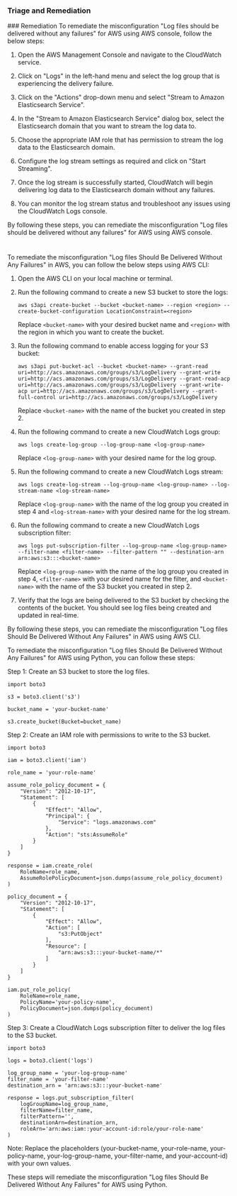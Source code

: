 
### Triage and Remediation
<Tabs>
<Tab title='Remediation'>
### Remediation

<AccordionGroup>
<Accordion title='Using Console' defaultOpen='true'>
To remediate the misconfiguration "Log files should be delivered without any failures" for AWS using AWS console, follow the below steps:

1. Open the AWS Management Console and navigate to the CloudWatch service.

2. Click on "Logs" in the left-hand menu and select the log group that is experiencing the delivery failure.

3. Click on the "Actions" drop-down menu and select "Stream to Amazon Elasticsearch Service".

4. In the "Stream to Amazon Elasticsearch Service" dialog box, select the Elasticsearch domain that you want to stream the log data to.

5. Choose the appropriate IAM role that has permission to stream the log data to the Elasticsearch domain.

6. Configure the log stream settings as required and click on "Start Streaming".

7. Once the log stream is successfully started, CloudWatch will begin delivering log data to the Elasticsearch domain without any failures.

8. You can monitor the log stream status and troubleshoot any issues using the CloudWatch Logs console.

By following these steps, you can remediate the misconfiguration "Log files should be delivered without any failures" for AWS using AWS console.

#
</Accordion>

<Accordion title='Using CLI'>
To remediate the misconfiguration "Log files Should Be Delivered Without Any Failures" in AWS, you can follow the below steps using AWS CLI:

1. Open the AWS CLI on your local machine or terminal.

2. Run the following command to create a new S3 bucket to store the logs:

   ```
   aws s3api create-bucket --bucket <bucket-name> --region <region> --create-bucket-configuration LocationConstraint=<region>
   ```

   Replace `<bucket-name>` with your desired bucket name and `<region>` with the region in which you want to create the bucket.

3. Run the following command to enable access logging for your S3 bucket:

   ```
   aws s3api put-bucket-acl --bucket <bucket-name> --grant-read uri=http://acs.amazonaws.com/groups/s3/LogDelivery --grant-write uri=http://acs.amazonaws.com/groups/s3/LogDelivery --grant-read-acp uri=http://acs.amazonaws.com/groups/s3/LogDelivery --grant-write-acp uri=http://acs.amazonaws.com/groups/s3/LogDelivery --grant-full-control uri=http://acs.amazonaws.com/groups/s3/LogDelivery
   ```

   Replace `<bucket-name>` with the name of the bucket you created in step 2.

4. Run the following command to create a new CloudWatch Logs group:

   ```
   aws logs create-log-group --log-group-name <log-group-name>
   ```

   Replace `<log-group-name>` with your desired name for the log group.

5. Run the following command to create a new CloudWatch Logs stream:

   ```
   aws logs create-log-stream --log-group-name <log-group-name> --log-stream-name <log-stream-name>
   ```

   Replace `<log-group-name>` with the name of the log group you created in step 4 and `<log-stream-name>` with your desired name for the log stream.

6. Run the following command to create a new CloudWatch Logs subscription filter:

   ```
   aws logs put-subscription-filter --log-group-name <log-group-name> --filter-name <filter-name> --filter-pattern "" --destination-arn arn:aws:s3:::<bucket-name>
   ```

   Replace `<log-group-name>` with the name of the log group you created in step 4, `<filter-name>` with your desired name for the filter, and `<bucket-name>` with the name of the S3 bucket you created in step 2.

7. Verify that the logs are being delivered to the S3 bucket by checking the contents of the bucket. You should see log files being created and updated in real-time.

By following these steps, you can remediate the misconfiguration "Log files Should Be Delivered Without Any Failures" in AWS using AWS CLI.
</Accordion>

<Accordion title='Using Python'>
To remediate the misconfiguration "Log files Should Be Delivered Without Any Failures" for AWS using Python, you can follow these steps:

Step 1: Create an S3 bucket to store the log files.

```
import boto3

s3 = boto3.client('s3')

bucket_name = 'your-bucket-name'

s3.create_bucket(Bucket=bucket_name)
```

Step 2: Create an IAM role with permissions to write to the S3 bucket.

```
import boto3

iam = boto3.client('iam')

role_name = 'your-role-name'

assume_role_policy_document = {
    "Version": "2012-10-17",
    "Statement": [
        {
            "Effect": "Allow",
            "Principal": {
                "Service": "logs.amazonaws.com"
            },
            "Action": "sts:AssumeRole"
        }
    ]
}

response = iam.create_role(
    RoleName=role_name,
    AssumeRolePolicyDocument=json.dumps(assume_role_policy_document)
)

policy_document = {
    "Version": "2012-10-17",
    "Statement": [
        {
            "Effect": "Allow",
            "Action": [
                "s3:PutObject"
            ],
            "Resource": [
                "arn:aws:s3:::your-bucket-name/*"
            ]
        }
    ]
}

iam.put_role_policy(
    RoleName=role_name,
    PolicyName='your-policy-name',
    PolicyDocument=json.dumps(policy_document)
)
```

Step 3: Create a CloudWatch Logs subscription filter to deliver the log files to the S3 bucket.

```
import boto3

logs = boto3.client('logs')

log_group_name = 'your-log-group-name'
filter_name = 'your-filter-name'
destination_arn = 'arn:aws:s3:::your-bucket-name'

response = logs.put_subscription_filter(
    logGroupName=log_group_name,
    filterName=filter_name,
    filterPattern='',
    destinationArn=destination_arn,
    roleArn='arn:aws:iam::your-account-id:role/your-role-name'
)
```

Note: Replace the placeholders (your-bucket-name, your-role-name, your-policy-name, your-log-group-name, your-filter-name, and your-account-id) with your own values.

These steps will remediate the misconfiguration "Log files Should Be Delivered Without Any Failures" for AWS using Python.
</Accordion>

</AccordionGroup>
</Tab>
</Tabs>
